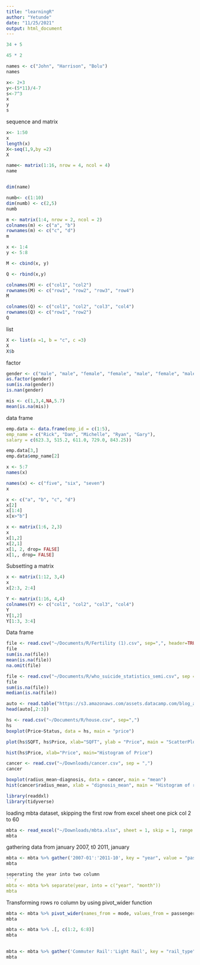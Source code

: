 ```yaml
---
title: "learningR"
author: "Yetunde"
date: "11/25/2021"
output: html_document
---
```


```r
34 + 5
```

```r
45 * 2
```

```r
names <- c("John", "Harrison", "Bolu")
names
```

```r
x<- 2+3
y<-(5*11)/4-7
s<-7^3
x
y
s
```
sequence and matrix
```r
x<- 1:50
x
length(x)
X<-seq(1,9,by =2)
X

name<- matrix(1:16, nrow = 4, ncol = 4)
name


dim(name)

numb<- c(1:10)
dim(numb) <- c(2,5)
numb
```

```r
m <- matrix(1:4, nrow = 2, ncol = 2)
colnames(m) <- c("a", "b")
rownames(m) <- c("c", "d")
m
```

```r
x <- 1:4
y <- 5:8

M <- cbind(x, y)

Q <- rbind(x,y)

colnames(M) <- c("col1", "col2")
rownames(M) <- c("row1", "row2", "row3", "row4")
M

colnames(Q) <- c("col1", "col2", "col3", "col4")
rownames(Q) <- c("row1", "row2")
Q

```
list
```r
X <- list(a =1, b = "c", c =3)
X
X$b
```
factor
```r
gender <- c("male", "male", "female", "female", "male", "female", "male")
as.factor(gender)
sum(is.na(gender))
is.nan(gender)
```

```r
mis <- c(1,3,4,NA,5.7)
mean(is.na(mis))
```
data frame
```r
emp.data <- data.frame(emp_id = c(1:5), 
emp_name = c("Rick", "Dan", "Michelle", "Ryan", "Gary"),
salary = c(623.3, 515.2, 611.0, 729.0, 843.25))

emp.data[3,]
emp.data$emp_name[2]
```

```r
x <- 5:7
names(x)

names(x) <- c("five", "six", "seven")
x
```
```r
x <- c("a", "b", "c", "d")
x[2]
x[1:4]
x[x>"b"]
```

```r
x <- matrix(1:6, 2,3)
x
x[1,2]
x[2,1]
x[1, 2, drop= FALSE]
x[1,, drop= FALSE]
```
Subsetting a matrix
```r
x <- matrix(1:12, 3,4)
x
x[2:3, 2:4]
```

```r
Y <- matrix(1:16, 4,4)
colnames(Y) <- c("col1", "col2", "col3", "col4")
Y
Y[1,2]
Y[1:3, 3:4]
```
Data frame

```r
file <- read.csv("~/Documents/R/Fertility (1).csv", sep=",", header=TRUE, col.names = c(1,2,3,4,5,6,7,8,9))
file
sum(is.na(file))
mean(is.na(file))
na.omit(file)
```

```r
file <- read.csv("~/Documents/R/who_suicide_statistics_semi.csv", sep = ";", strip.white = TRUE)
file
sum(is.na(file))
median(is.na(file))
```


```r
auto <- read.table("https://s3.amazonaws.com/assets.datacamp.com/blog_assets/test.txt", header= FALSE)
head(auto[,2:3])
```

```r
hs <- read.csv("~/Documents/R/house.csv", sep=",")
hs
boxplot(Price~Status, data = hs, main = "price")

plot(hs$SQFT, hs$Price, xlab="SQFT", ylab = "Price", main = "ScatterPlot of Price and SQFT")

hist(hs$Price, xlab="Price", main="Histogram of Price")
```

```r
cancer <- read.csv("~/Downloads/cancer.csv", sep = ",")
cancer

boxplot(radius_mean~diagnosis, data = cancer, main = "mean")
hist(cancer$radius_mean, xlab = "dignosis_mean", main = "Histogram of radius mean")
```

```r
library(readdxl)
library(tidyverse)
```

loading mbta dataset, skipping the first row from excel sheet one pick col 2 to 60
```r
mbta <- read_excel("~/Downloads/mbta.xlsx", sheet = 1, skip = 1, range = cell_cols(2:60))
mbta
```

gathering data from january 2007, t0 2011, january
```r
mbta <- mbta %>% gather('2007-01':'2011-10', key = "year", value = "passenger")
mbta

seperating the year into two column
```r
mbta <- mbta %>% separate(year, into = c("year", "month"))
mbta
```

Transforming rows ro column by using pivot_wider function 
```r
mbta <- mbta %>% pivot_wider(names_from = mode, values_from = passenger)
mbta
```

```r
mbta <- mbta %>% .[, c(1:2, 6:8)]
mbta
                   
```

```r
mbta <- mbta %>% gather('Commuter Rail':'Light Rail', key = "rail_type", value = passengers)
mbta
```